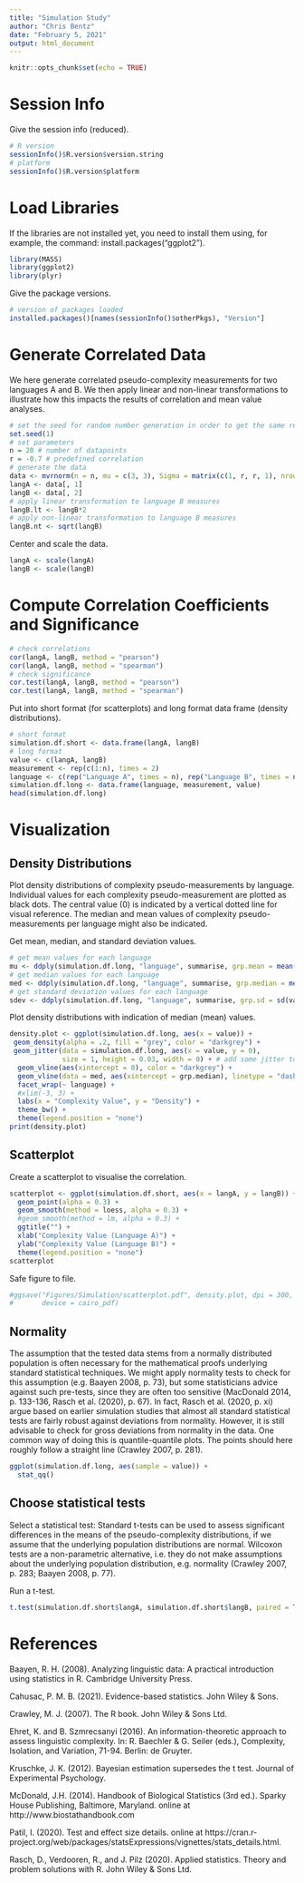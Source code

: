 ```yaml
---
title: "Simulation Study"
author: "Chris Bentz"
date: "February 5, 2021"
output: html_document
---
```


```r
knitr::opts_chunk$set(echo = TRUE)
```

# Session Info
Give the session info (reduced).
```r
# R version
sessionInfo()$R.version$version.string
# platform
sessionInfo()$R.version$platform 
```

# Load Libraries
If the libraries are not installed yet, you need to install them using, for example, the command: install.packages("ggplot2").
```r
library(MASS)
library(ggplot2)
library(plyr)
```

Give the package versions.
```r
# version of packages loaded
installed.packages()[names(sessionInfo()$otherPkgs), "Version"]
```

# Generate Correlated Data
We here generate correlated pseudo-complexity measurements for two languages A and B. We then apply linear and non-linear transformations to illustrate how this impacts the results of correlation and mean value analyses. 
```r
# set the seed for random number generation in order to get the same result when the code is re-run
set.seed(1)
# set parameters
n = 20 # number of datapoints
r = -0.7 # predefined correlation
# generate the data
data <- mvrnorm(n = n, mu = c(3, 3), Sigma = matrix(c(1, r, r, 1), nrow = 2), empirical = TRUE)
langA <- data[, 1]
langB <- data[, 2]
# apply linear transformation to language B measures
langB.lt <- langB*2 
# apply non-linear transformation to language B measures
langB.nt <- sqrt(langB)
```

Center and scale the data.
```r
langA <- scale(langA)
langB <- scale(langB)
```

# Compute Correlation Coefficients and Significance
```r
# check correlations
cor(langA, langB, method = "pearson")
cor(langA, langB, method = "spearman")
# check significance
cor.test(langA, langB, method = "pearson")
cor.test(langA, langB, method = "spearman")

```

Put into short format (for scatterplots) and long format data frame (density distributions).
```r
# short format
simulation.df.short <- data.frame(langA, langB)
# long format
value <- c(langA, langB) 
measurement <- rep(c(1:n), times = 2)
language <- c(rep("Language A", times = n), rep("Language B", times = n))
simulation.df.long <- data.frame(language, measurement, value)
head(simulation.df.long)
```

# Visualization

## Density Distributions
Plot density distributions of complexity pseudo-measurements by language. Individual values for each complexity pseudo-measurement are plotted as black dots. The central value (0) is indicated by a vertical dotted line for visual reference. The median and mean values of complexity pseudo-measurements per language might also be indicated.

Get mean, median, and standard deviation values.
```r
# get mean values for each language
mu <- ddply(simulation.df.long, "language", summarise, grp.mean = mean(value, na.rm = T))
# get median values for each language
med <- ddply(simulation.df.long, "language", summarise, grp.median = median(value, na.rm = T))
# get standard deviation values for each language
sdev <- ddply(simulation.df.long, "language", summarise, grp.sd = sd(value, na.rm = T)) 
```

Plot density distributions with indication of median (mean) values.
```r
density.plot <- ggplot(simulation.df.long, aes(x = value)) +
 geom_density(alpha = .2, fill = "grey", color = "darkgrey") +
 geom_jitter(data = simulation.df.long, aes(x = value, y = 0), 
             size = 1, height = 0.03, width = 0) + # add some jitter to prevent overplotting
  geom_vline(aes(xintercept = 0), color = "darkgrey") +
  geom_vline(data = med, aes(xintercept = grp.median), linetype = "dashed") +
  facet_wrap(~ language) +
  #xlim(-3, 3) +
  labs(x = "Complexity Value", y = "Density") +
  theme_bw() +
  theme(legend.position = "none") 
print(density.plot)
```

## Scatterplot
Create a scatterplot to visualise the correlation.
```r
scatterplot <- ggplot(simulation.df.short, aes(x = langA, y = langB)) + 
  geom_point(alpha = 0.3) +
  geom_smooth(method = loess, alpha = 0.3) +
  #geom_smooth(method = lm, alpha = 0.3) +
  ggtitle("") +
  xlab("Complexity Value (Language A)") +
  ylab("Complexity Value (Language B)") +
  theme(legend.position = "none")
scatterplot
```

Safe figure to file.
```r
#ggsave("Figures/Simulation/scatterplot.pdf", density.plot, dpi = 300, scale = 1, 
#       device = cairo_pdf)
```

## Normality
The assumption that the tested data stems from a normally distributed population is often necessary for the mathematical proofs underlying standard statistical techniques. We might apply normality tests to check for this assumption (e.g. Baayen 2008, p. 73), but some statisticians advice against such pre-tests, since they are often too sensitive (MacDonald 2014, p. 133-136, Rasch et al. (2020), p. 67). In fact, Rasch et al. (2020, p. xi) argue based on earlier simulation studies that almost all standard statistical tests are fairly robust against deviations from normality. However, it is still advisable to check for gross deviations from normality in the data. One common way of doing this is quantile-quantile plots. The points should here roughly follow a straight line (Crawley 2007, p. 281).

```r
ggplot(simulation.df.long, aes(sample = value)) + 
  stat_qq()
```

## Choose statistical tests
Select a statistical test:
Standard t-tests can be used to assess significant differences in the means of the pseudo-complexity distributions, if we assume that the underlying population distributions are normal. Wilcoxon tests are a non-parametric alternative, i.e. they do not make assumptions about the underlying population distribution, e.g. normality (Crawley 2007, p. 283; Baayen 2008, p. 77). 

Run a t-test.
```r
t.test(simulation.df.short$langA, simulation.df.short$langB, paired = T) 
```

# References
Baayen, R. H. (2008). Analyzing linguistic data: A practical introduction using statistics in R. Cambridge University Press.

Cahusac, P. M. B. (2021). Evidence-based statistics. John Wiley & Sons.

Crawley, M. J. (2007). The R book. John Wiley & Sons Ltd.

Ehret, K. and B. Szmrecsanyi (2016). An information-theoretic approach to assess linguistic complexity. In: R. Baechler & G. Seiler (eds.), Complexity, Isolation, and Variation, 71-94. Berlin: de Gruyter.

Kruschke, J. K. (2012). Bayesian estimation supersedes the t test. Journal of Experimental Psychology.

McDonald, J.H. (2014). Handbook of Biological Statistics (3rd ed.). Sparky House Publishing, Baltimore, Maryland. online at http://www.biostathandbook.com

Patil, I. (2020). Test and effect size details. online at https://cran.r-project.org/web/packages/statsExpressions/vignettes/stats_details.html.

Rasch, D., Verdooren, R., and J. Pilz (2020). Applied statistics. Theory and problem solutions with R. John Wiley & Sons Ltd.